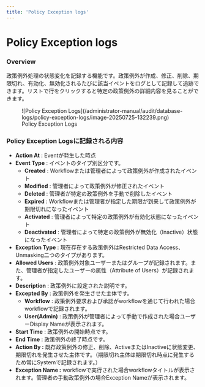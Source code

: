 ```yaml
---
title: 'Policy Exception logs'
---
```


# Policy Exception logs

### Overview

政策例外処理の状態変化を記録する機能です。政策例外が作成、修正、削除、期限切れ、有効化、無効化されるたびに該当イベントをログとして記録して追跡できます。リストで行をクリックすると特定の政策例外の詳細内容を見ることができます。

<figure data-layout="center" data-align="center">
![Policy Exception Logs](/administrator-manual/audit/database-logs/policy-exception-logs/image-20250725-132239.png)
<figcaption>
Policy Exception Logs
</figcaption>
</figure>


### Policy Exception Logsに記録される内容

*  **Action At** : Eventが発生した時点
*  **Event Type**  : イベントのタイプ別区分です。
    *  **Created**  : Workflowまたは管理者によって政策例外が作成されたイベント
    *  **Modified** : 管理者によって政策例外が修正されたイベント
    *  **Deleted**  : 管理者が特定の政策例外を手動で削除したイベント
    *  **Expired**  : Workflowまたは管理者が指定した期限が到来して政策例外が期限切れになったイベント
    *  **Activated**  : 管理者によって特定の政策例外が有効化状態になったイベント
    *  **Deactivated**  : 管理者によって特定の政策例外が無効化（Inactive）状態になったイベント
*  **Exception Type**  : 現在存在する政策例外はRestricted Data Access、Unmasking二つのタイプがあります。
*  **Allowed Users**  : 政策例外対象ユーザーまたはグループが記録されます。また、管理者が指定したユーザーの属性（Attribute of Users）が記録されます。
*  **Description** : 政策例外に設定された説明です。
*  **Excepted By**  : 政策例外を発生させた主体です。
    *  **Workflow**  : 政策例外要求および承認がworkflowを通じて行われた場合workflowで記録されます。
    *  **User(Admin)**  : 政策例外が管理者によって手動で作成された場合ユーザーDisplay Nameが表示されます。
*  **Start Time** : 政策例外の開始時点です。
*  **End Time**  : 政策例外の終了時点です。
*  **Action By :** 既存政策例外の修正、削除、ActiveまたはInactiveに状態変更、期限切れを発生させた主体です。（期限切れ主体は期限切れ時点に発生するため常にSystemで記録されます。）
*  **Exception Name :** workflowで実行された場合workflowタイトルが表示されます。管理者の手動政策例外の場合Exception Nameが表示されます。


